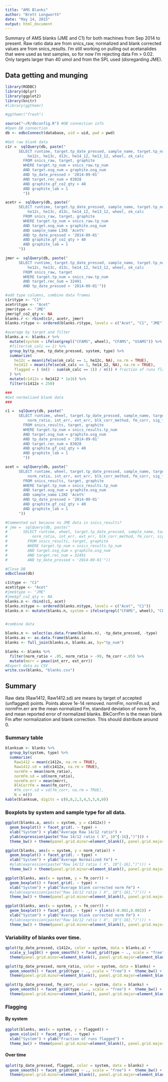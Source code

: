 ```yaml
---
title: "AMS Blanks"
author: "Brett Longworth"
date: "May 14, 2015"
output: html_document
---
```


Summary of AMS blanks (JME and C1) for both machines from Sep 2014 to present. Raw ratio data are from snics_raw, normalized and blank corrected values are from snics_results. I'm still working on pulling out acetanalides that were used as test samples, so for now I'm rejecting data Fm > 0.02. Only targets larger than 40 umol and from the SPL used (disregarding JME).

## Data getting and munging

```r
library(RODBC)
library(dplyr)
library(ggplot2)
library(knitr)
#library(ggthemr)

#ggthemr("fresh")

source("~/R/dbconfig.R") #DB connection info
#Open DB connection
db <- odbcConnect(database, uid = uid, pwd = pwd)

#Get raw blank data
c1r =  sqlQuery(db, paste("
      SELECT runtime, target.tp_date_pressed, sample_name, target.tp_num, gf_co2_qty, 
          he12c, he13c, d13c, he14_12, he13_12, wheel, ok_calc
        FROM snics_raw, target, graphite
      	WHERE target.tp_num = snics_raw.tp_num
        AND target.osg_num = graphite.osg_num
        AND tp_date_pressed > '2014-09-01'
        AND target.rec_num = 83028
        AND graphite.gf_co2_qty > 40
        AND graphite_lab = 1
        "))

acetr =  sqlQuery(db, paste("
      SELECT runtime, target.tp_date_pressed, sample_name, target.tp_num, gf_co2_qty, 
          he12c, he13c, d13c, he14_12, he13_12, wheel, ok_calc
        FROM snics_raw, target, graphite
      	WHERE target.tp_num = snics_raw.tp_num
        AND target.osg_num = graphite.osg_num
        AND sample_name LIKE 'Acet%'
        AND tp_date_pressed > '2014-09-01'
        AND graphite.gf_co2_qty > 40
        AND graphite_lab = 1
      "))

jmer =  sqlQuery(db, paste("
      SELECT runtime, target.tp_date_pressed, sample_name, target.tp_num, 
          he12c, he13c, d13c, he14_12, he13_12, wheel, ok_calc
        FROM snics_raw, target
      	WHERE target.tp_num = snics_raw.tp_num
        AND target.rec_num = 32491
        AND tp_date_pressed > '2014-09-01'"))

#add type columns, combine data frames
c1r$type <- "C1"
acetr$type <- "Acet"
jmer$type <- "JME"
jmer$gf_co2_qty <- NA
blanks.r <- rbind(c1r, acetr, jmer)
blanks.r$type <- ordered(blanks.r$type, levels = c("Acet", "C1", "JME"))

#average by target and filter
blanks.a <- blanks.r %>%
  mutate(system = ifelse(grepl("CFAMS", wheel), "CFAMS", "USAMS")) %>%
  #filter(ok_calc == 1) %>%
  group_by(tp_num, tp_date_pressed, system, type) %>%
  summarize(
    he12c = mean(ifelse(ok_calc == 1, he12c, NA), na.rm = TRUE),
    he1412 = mean(ifelse(ok_calc == 1, he14_12, NA), na.rm = TRUE),
    flagged = ( (n() - sum(ok_calc == 1)) / n()) # fraction of runs flagged
  ) %>%
  mutate(c1412x = he1412 * 1e16) %>%
  filter(c1412x < 250) 

###
#Get normalized blank data
###

c1 =  sqlQuery(db, paste("
      SELECT runtime, wheel, target.tp_date_pressed, sample_name, target.rec_num, target.tp_num, gf_co2_qty, 
          norm_ratio, int_err, ext_err, blk_corr_method, fm_corr, sig_fm_corr, ss
        FROM snics_results, target, graphite
        WHERE target.tp_num = snics_results.tp_num
        AND target.osg_num = graphite.osg_num
        AND tp_date_pressed > '2014-09-01'
        AND target.rec_num = 83028
        AND graphite.gf_co2_qty > 40
        AND graphite_lab = 1
        "))

acet =  sqlQuery(db, paste("
      SELECT runtime, wheel, target.tp_date_pressed, sample_name, target.rec_num, target.tp_num, gf_co2_qty, 
          norm_ratio, int_err, ext_err, blk_corr_method, fm_corr, sig_fm_corr, ss
        FROM snics_results, target, graphite
        WHERE target.tp_num = snics_results.tp_num
        AND target.osg_num = graphite.osg_num
        AND sample_name LIKE 'Acet%'
        AND tp_date_pressed > '2014-09-01'
        AND graphite.gf_co2_qty > 40
        AND graphite_lab = 1
      "))

#Commented out because no JME data in snics_results?
# jme =  sqlQuery(db, paste("
#       SELECT runtime, wheel, target.tp_date_pressed, sample_name, target.rec_num, target.tp_num, gf_co2_qty, 
#           norm_ratio, int_err, ext_err, blk_corr_method, fm_corr, sig_fm_corr, ss
#         FROM snics_results, target, graphite
#         WHERE target.tp_num = snics_results.tp_num
#         AND target.osg_num = graphite.osg_num
#         AND target.rec_num = 32491
#         AND tp_date_pressed > '2014-09-01'"))

#Close DB
odbcClose(db)

c1$type <- "C1"
acet$type <- "Acet"
#jme$type <- "JME"
#jme$gf_co2_qty <- NA
blanks.n <- rbind(c1, acet)
blanks.n$type <- ordered(blanks.n$type, levels = c("Acet", "C1"))
blanks.n <- mutate(blanks.n, system = ifelse(grepl("CFAMS", wheel), "CFAMS", "USAMS"))


#combine data

blanks.n <- select(as.data.frame(blanks.n), -tp_date_pressed, -type)
blanks.as <- as.data.frame(blanks.a)
blanks <- full_join(blanks.n, blanks.as, by="tp_num")

blanks <- blanks %>% 
  filter(norm_ratio < .05, norm_ratio > -99, fm_corr <.05) %>% 
  mutate(merr = pmax(int_err, ext_err))
#Export data as CSV
write.csv(blanks, "blanks.csv")
```


## Summary

Raw data (Raw1412, Raw1412.sd) are means by target of accepted (unflagged) points. Points above 1e-14 removed. normFm, normFm.sd, and normFm.err are the mean normalized Fm, standard deviation of norm Fm, and mean reported error of normalized blanks. BlkCorrFm is the mean blank Fm after normalization and blank correction. This should distribute around 0.

### Summary table

```r

blanksum <- blanks %>%
  group_by(system, type) %>%
  summarize(
    Raw1412 = mean(c1412x, na.rm = TRUE),
    Raw1412.sd = sd(c1412x, na.rm = TRUE),
    normFm = mean(norm_ratio),
    normFm.sd = sd(norm_ratio),
    normFm.err = mean(merr),
    BlkCorrFm = mean(fm_corr),
    #fm_corr.sd = sd(fm_corr, na.rm = TRUE),
    N = n())
kable(blanksum, digits = c(0,0,2,3,4,5,5,6,0))
```

### Boxplots by system and sample type for all data.

```r
ggplot(blanks.a, aes(x = system, y = c1412x)) + 
  geom_boxplot() + facet_grid(. ~ type) + 
  xlab("System") + ylab("Average Raw 14/12 ratio") +
  ylab(expression(paste("Raw 14/12 ratio ( X", 10^{-16},")"))) +
  theme_bw() + theme(panel.grid.minor=element_blank(), panel.grid.major=element_blank())

ggplot(blanks, aes(x = system, y = norm_ratio)) + 
  geom_boxplot() + facet_grid(. ~ type) + 
  xlab("System") + ylab("Average Normalized Fm") +
  #ylab(expression(paste("Raw 14/12 ratio ( X", 10^{-16},")"))) +
  theme_bw() + theme(panel.grid.minor=element_blank(), panel.grid.major=element_blank())

ggplot(blanks, aes(x = system, y = fm_corr)) + 
  geom_boxplot() + facet_grid(. ~ type) + 
  xlab("System") + ylab("Average blank corrected norm Fm") +
  #ylab(expression(paste("Raw 14/12 ratio ( X", 10^{-16},")"))) +
  theme_bw() + theme(panel.grid.minor=element_blank(), panel.grid.major=element_blank())

ggplot(blanks, aes(x = system, y = fm_corr)) + 
  geom_boxplot() + facet_grid(. ~ type) + ylim(c(-0.002,0.002)) +
  xlab("System") + ylab("Average blank corrected norm Fm") +
  #ylab(expression(paste("Raw 14/12 ratio ( X", 10^{-16},")"))) +
  theme_bw() + theme(panel.grid.minor=element_blank(), panel.grid.major=element_blank())
```

### Variability of blanks over time.

```r
qplot(tp_date_pressed, c1412x, color = system, data = blanks.a) +
  scale_y_log10() + geom_smooth() + facet_grid(type ~ ., scale = "free") +  theme_bw() + 
  theme(panel.grid.minor=element_blank(), panel.grid.major=element_blank())

qplot(tp_date_pressed, norm_ratio, color = system, data = blanks) +
  geom_smooth() + facet_grid(type ~ ., scale = "free") +  theme_bw() + 
  theme(panel.grid.minor=element_blank(), panel.grid.major=element_blank())

qplot(tp_date_pressed, fm_corr, color = system, data = blanks) +
  geom_smooth() + facet_grid(type ~ ., scale = "free") +  theme_bw() + 
  theme(panel.grid.minor=element_blank(), panel.grid.major=element_blank())
```

### Flagging

#### By system
```r
ggplot(blanks, aes(x = system, y = flagged)) + 
  geom_violin() + facet_grid(. ~ type) + 
  xlab("System") + ylab("Fraction of runs flagged") +
  theme_bw() + theme(panel.grid.minor=element_blank(), panel.grid.major=element_blank())
```

#### Over time

```r
qplot(tp_date_pressed, flagged, color = system, data = blanks) +
  geom_smooth() + facet_grid(type ~ ., scale = "free") +  theme_bw() + 
  theme(panel.grid.minor=element_blank(), panel.grid.major=element_blank())
```


